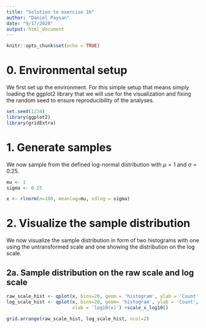 ```yaml
---
title: "Solution to exercise 1b"
author: "Daniel Paysan"
date: "9/17/2020"
output: html_document
---
```


```r
knitr::opts_chunk$set(echo = TRUE)
```

# 0. Environmental setup

We first set up the environment. For this simple setup that means simply loading the ggplot2 library that we will use for the visualization and fixing the random seed to ensure reproducibility of the analyses.

```r
set.seed(1234)
library(ggplot2)
library(gridExtra)
```

# 1. Generate samples

We now sample from the defined log-normal distribution with $\mu=1$ and $\sigma=0.25$.

```r
mu <- 1
sigma <- 0.25

x <- rlnorm(n=100, meanlog=mu, sdlog = sigma)
```

# 2. Visualize the sample distribution

We now visualize the sample distribution in form of two histograms with one using the untransformed scale and one showing the distribution on the log scale.


## 2a. Sample distribution on the raw scale and log scale
```r
raw_scale_hist <- qplot(x, bins=20, geom = 'histogram', ylab = 'Count', main = 'Sample distribution on the raw scale')
log_scale_hist <- qplot(x, bins=20, geom= 'histogram', ylab = 'Count', main='Sample distribution on the log scale', 
                        xlab = 'log10(x)') +scale_x_log10()

grid.arrange(raw_scale_hist, log_scale_hist, ncol=2)
```

